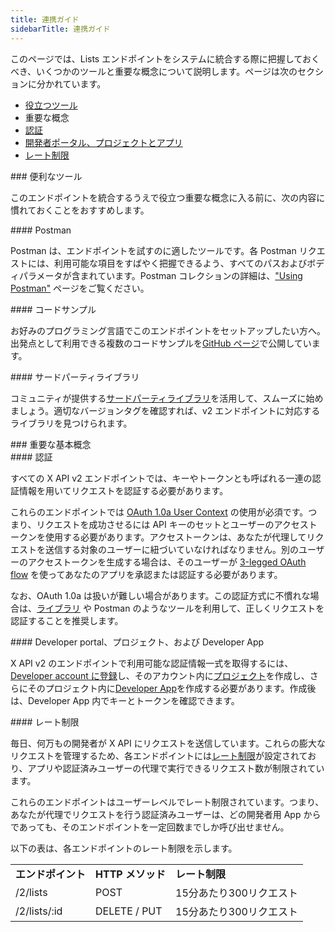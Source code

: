 ```yaml
---
title: 連携ガイド
sidebarTitle: 連携ガイド
---
```



このページでは、Lists エンドポイントをシステムに統合する際に把握しておくべき、いくつかのツールと重要な概念について説明します。ページは次のセクションに分かれています。

- [役立つツール](#helpful)
- 重要な概念
- [認証](#authentication)
- [開発者ポータル、プロジェクトとアプリ](#portal)
- [レート制限](#limits)

<div id="helpful-tools">
  ### 便利なツール
</div>

このエンドポイントを統合するうえで役立つ重要な概念に入る前に、次の内容に慣れておくことをおすすめします。

<div id="postman">
  #### Postman
</div>

Postman は、エンドポイントを試すのに適したツールです。各 Postman リクエストには、利用可能な項目をすばやく把握できるよう、すべてのパスおよびボディパラメータが含まれています。Postman コレクションの詳細は、["Using Postman"](/ja/tutorials/postman-getting-started) ページをご覧ください。 

<div id="code-samples">
  #### コードサンプル
</div>

お好みのプログラミング言語でこのエンドポイントをセットアップしたい方へ。出発点として利用できる複数のコードサンプルを[GitHub ページ](https://github.com/xdevplatform/Twitter-API-v2-sample-code)で公開しています。

<div id="third-party-libraries">
  #### サードパーティライブラリ
</div>

コミュニティが提供する[サードパーティライブラリ](/ja/x-api/tools-and-libraries/overview)を活用して、スムーズに始めましょう。適切なバージョンタグを確認すれば、v2 エンドポイントに対応するライブラリを見つけられます。

<div id="key-concepts">
  ### 重要な基本概念
</div>

<div id="authentication">
  #### 認証
</div>

すべての X API v2 エンドポイントでは、キーやトークンとも呼ばれる一連の認証情報を用いてリクエストを認証する必要があります。

これらのエンドポイントでは [OAuth 1.0a User Context](/ja/resources/fundamentals/authentication) の使用が必須です。つまり、リクエストを成功させるには API キーのセットとユーザーのアクセストークンを使用する必要があります。アクセストークンは、あなたが代理してリクエストを送信する対象のユーザーに紐づいていなければなりません。別のユーザーのアクセストークンを生成する場合は、そのユーザーが [3-legged OAuth flow](/ja/resources/fundamentals/authentication#obtaining-access-tokens-using-3-legged-oauth-flow) を使ってあなたのアプリを承認または認証する必要があります。

なお、OAuth 1.0a は扱いが難しい場合があります。この認証方式に不慣れな場合は、[ライブラリ](/ja/x-api/tools-and-libraries/overview) や Postman のようなツールを利用して、正しくリクエストを認証することを推奨します。
 

<div id="developer-portal-projects-and-developer-apps">
  #### Developer portal、プロジェクト、および Developer App
</div>

X API v2 のエンドポイントで利用可能な認証情報一式を取得するには、[Developer account に登録](https://developer.x.com/en/portal/petition/essential/basic-info)し、そのアカウント内に[プロジェクト](/ja/resources/fundamentals/projects)を作成し、さらにそのプロジェクト内に[Developer App](/ja/resources/fundamentals/developer-apps)を作成する必要があります。作成後は、Developer App 内でキーとトークンを確認できます。
 

<div id="rate-limits">
  #### レート制限
</div>

毎日、何万もの開発者が X API にリクエストを送信しています。これらの膨大なリクエストを管理するため、各エンドポイントには[レート制限](/ja/x-api/fundamentals/rate-limits)が設定されており、アプリや認証済みユーザーの代理で実行できるリクエスト数が制限されています。 

これらのエンドポイントはユーザーレベルでレート制限されています。つまり、あなたが代理でリクエストを行う認証済みユーザーは、どの開発者用 App からであっても、そのエンドポイントを一定回数までしか呼び出せません。 

以下の表は、各エンドポイントのレート制限を示します。

|     |     |     |
| :--- | :--- | :--- |
| **エンドポイント** | **HTTP メソッド** | **レート制限** |
| /2/lists | POST | 15分あたり300リクエスト |
| /2/lists/:id | DELETE / PUT | 15分あたり300リクエスト |